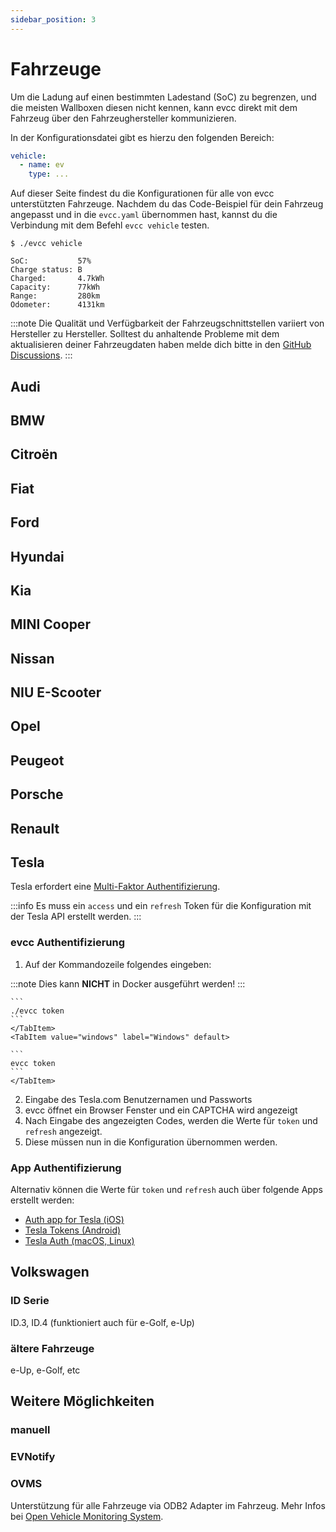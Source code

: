 ```yaml
---
sidebar_position: 3
---
```



# Fahrzeuge

Um die Ladung auf einen bestimmten Ladestand (SoC) zu begrenzen, und die meisten Wallboxen diesen nicht kennen, kann evcc direkt mit dem Fahrzeug über den Fahrzeughersteller kommunizieren.

In der Konfigurationsdatei gibt es hierzu den folgenden Bereich:

```yaml
vehicle:
  - name: ev
    type: ...
```

Auf dieser Seite findest du die Konfigurationen für alle von evcc unterstützten Fahrzeuge.
Nachdem du das Code-Beispiel für dein Fahrzeug angepasst und in die `evcc.yaml` übernommen hast, kannst du die Verbindung mit dem Befehl `evcc vehicle` testen.

```
$ ./evcc vehicle

SoC:           57%
Charge status: B
Charged:       4.7kWh
Capacity:      77kWh
Range:         280km
Odometer:      4131km
```

:::note
Die Qualität und Verfügbarkeit der Fahrzeugschnittstellen variiert von Hersteller zu Hersteller. Solltest du anhaltende Probleme mit dem aktualisieren deiner Fahrzeugdaten haben melde dich bitte in den [GitHub Discussions](https://github.com/evcc-io/evcc/discussions).
:::

## Audi

<Config part="vehicles" file="audi" />

## BMW

<Config part="vehicles" file="bmw" />

## Citroën

<Config part="vehicles" file="citroen" />

## Fiat

<Config part="vehicles" file="fiat" />

## Ford

<Config part="vehicles" file="ford" />

## Hyundai

<Config part="vehicles" file="hyundai" />

## Kia

<Config part="vehicles" file="kia" />

## MINI Cooper

<Config part="vehicles" file="mini" />

## Nissan

<Config part="vehicles" file="nissan" />

## NIU E-Scooter

<Config part="vehicles" file="niu" />

## Opel

<Config part="vehicles" file="opel" />

## Peugeot

<Config part="vehicles" file="peugeot" />

## Porsche

<Config part="vehicles" file="porsche" />

## Renault

<Config part="vehicles" file="renault" />

## Tesla

<Config part="vehicles" file="tesla" />

Tesla erfordert eine [Multi-Faktor Authentifizierung](https://www.tesla.com/support/multi-factor-authentication).

:::info
Es muss ein `access` und ein `refresh` Token für die Konfiguration mit der Tesla API erstellt werden. 
:::

### evcc Authentifizierung

1. Auf der Kommandozeile folgendes eingeben:

  :::note
  Dies kann **NICHT** in Docker ausgeführt werden!
  :::

  <Tabs>
    <TabItem value="linux" label="Linux / MacOS" default>

    ```
    ./evcc token
    ```
    </TabItem>
    <TabItem value="windows" label="Windows" default>

    ```
    evcc token
    ```
    </TabItem>
  </Tabs>

2. Eingabe des Tesla.com Benutzernamen und Passworts
3. evcc öffnet ein Browser Fenster und ein CAPTCHA wird angezeigt
4. Nach Eingabe des angezeigten Codes, werden die Werte für `token` und `refresh` angezeigt.
5. Diese müssen nun in die Konfiguration übernommen werden.

### App Authentifizierung

Alternativ können die Werte für `token` und `refresh` auch über folgende Apps erstellt werden:

- [Auth app for Tesla (iOS)](https://apps.apple.com/us/app/auth-app-for-tesla/id1552058613#?platform=iphone)
- [Tesla Tokens (Android)](https://play.google.com/store/apps/details?id=net.leveugle.teslatokens)
- [Tesla Auth (macOS, Linux)](https://github.com/adriankumpf/tesla_auth)

## Volkswagen

### ID Serie

ID.3, ID.4 (funktioniert auch für e-Golf, e-Up)

<Config part="vehicles" file="id" />

### ältere Fahrzeuge

e-Up, e-Golf, etc

<Config part="vehicles" file="vw" />

## Weitere Möglichkeiten

### manuell

<Config part="vehicles" file="custom" />

### EVNotify

<Config part="vehicles" file="custom-http-evnotify" />

### OVMS

Unterstützung für alle Fahrzeuge via ODB2 Adapter im Fahrzeug. Mehr Infos bei [Open Vehicle Monitoring System](http://api.openvehicles.com).

<Config part="vehicles" file="ovms" />
